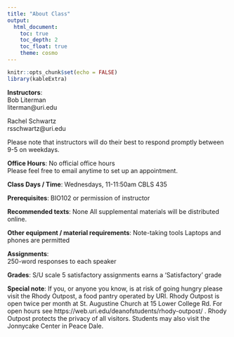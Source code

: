 ```yaml
---
title: "About Class"
output:
  html_document:
    toc: true
    toc_depth: 2
    toc_float: true
    theme: cosmo
---
```


```r
knitr::opts_chunk$set(echo = FALSE)
library(kableExtra)
```

**Instructors**:  
Bob Literman  
literman@uri.edu

Rachel Schwartz  
rsschwartz@uri.edu

Please note that instructors will do their best to respond promptly between 9-5 on weekdays.

**Office Hours**: No official office hours   
Please feel free to email anytime to set up an appointment.

**Class Days / Time**: Wednesdays, 11-11:50am CBLS 435

**Prerequisites**: BIO102 or permission of instructor

**Recommended texts**: None
All supplemental materials will be distributed online.

**Other equipment / material requirements**: Note-taking tools
Laptops and phones are permitted

**Assignments**:  
250-word responses to each speaker

**Grades**: S/U scale
5 satisfactory assignments earns a 'Satisfactory' grade

**Special note**:
If you, or anyone you know, is at risk of going hungry please visit the Rhody Outpost, a food pantry operated by URI. Rhody Outpost is open twice per month at St. Augustine Church at 15 Lower College Rd. For open hours see https://web.uri.edu/deanofstudents/rhody-outpost/ . Rhody Outpost protects the privacy of all visitors. Students may also visit the Jonnycake Center in Peace Dale.
